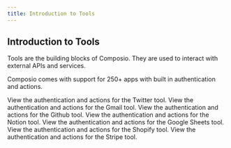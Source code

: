 ```yaml
---
title: Introduction to Tools
---
```


## Introduction to Tools

Tools are the building blocks of Composio. They are used to interact with external APIs and services.

Composio comes with support for 250+ apps with built in authentication and actions.

<CardGroup>
<Card title="Twitter Tool" href="/tools/twitter" icon="fa-brands fa-x-twitter">
View the authentication and actions for the Twitter tool.
</Card>

<Card title="Gmail Tool" href="/tools/gmail" icon="fa-solid fa-envelope">
View the authentication and actions for the Gmail tool.
</Card>

<Card title="Github Tool" href="/tools/github" icon="fa-brands fa-github">
View the authentication and actions for the Github tool.
</Card>

<Card title="Notion Tool" href="/tools/notion" icon="fa-solid fa-book">
View the authentication and actions for the Notion tool.
</Card>

<Card title="Google Sheets Tool" href="/tools/google-sheets" icon="fa-solid fa-file-spreadsheet">
View the authentication and actions for the Google Sheets tool.
</Card>

<Card title="Shopify Tool" href="/tools/shopify" icon="fa-brands fa-shopify">
View the authentication and actions for the Shopify tool.
</Card>

<Card title="Stripe Tool" href="/tools/stripe" icon="fa-brands fa-stripe">
View the authentication and actions for the Stripe tool.
</Card>
</CardGroup>



